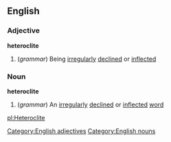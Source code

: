 ==English==
===Adjective===
'''heteroclite'''
#(''grammar'') Being [[irregularly]] [[decline]]d or [[inflect]]ed
===Noun===
'''heteroclite'''
#(''grammar'') An [[irregularly]] [[decline]]d or [[inflect]]ed [[word]]
[[Category:English adjectives]]
[[Category:English nouns]]

[[pl:Heteroclite]]